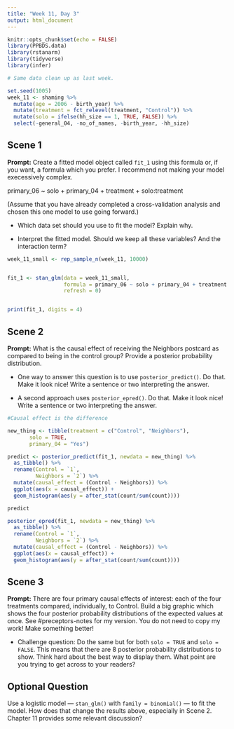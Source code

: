 ```yaml
---
title: "Week 11, Day 3"
output: html_document
---
```


```r
knitr::opts_chunk$set(echo = FALSE)
library(PPBDS.data)
library(rstanarm)
library(tidyverse)
library(infer)

# Same data clean up as last week.

set.seed(1005)
week_11 <- shaming %>% 
  mutate(age = 2006 - birth_year) %>% 
  mutate(treatment = fct_relevel(treatment, "Control")) %>% 
  mutate(solo = ifelse(hh_size == 1, TRUE, FALSE)) %>% 
  select(-general_04, -no_of_names, -birth_year, -hh_size) 
```


## Scene 1

**Prompt:** Create a fitted model object called `fit_1` using this formula or, if you want, a formula which you prefer. I recommend not making your model execessively complex.

primary_06 ~ solo + primary_04 + treatment + solo:treatment

(Assume that you have already completed a cross-validation analysis and chosen this one model to use going forward.)

* Which data set should you use to fit the model? Explain why.

* Interpret the fitted model. Should we keep all these variables? And the interaction term?

```r
week_11_small <- rep_sample_n(week_11, 10000)


fit_1 <- stan_glm(data = week_11_small,
                  formula = primary_06 ~ solo + primary_04 + treatment + solo * treatment,
                  refresh = 0)


print(fit_1, digits = 4)
```


## Scene 2

**Prompt:** What is the causal effect of receiving the Neighbors postcard as compared to being in the control group? Provide a posterior probability distribution.

* One way to answer this question is to use `posterior_predict()`. Do that. Make it look nice! Write a sentence or two interpreting the answer.

* A second approach uses `posterior_epred()`. Do that. Make it look nice! Write a sentence or two interpreting the answer.

```r

#Causal effect is the difference

new_thing <- tibble(treatment = c("Control", "Neighbors"),
       solo = TRUE,
       primary_04 = "Yes")

predict <- posterior_predict(fit_1, newdata = new_thing) %>%
  as_tibble() %>%
  rename(Control = `1`,
         Neighbors = `2`) %>%
  mutate(causal_effect = (Control - Neighbors)) %>%
  ggplot(aes(x = causal_effect)) +
  geom_histogram(aes(y = after_stat(count/sum(count))))

predict

posterior_epred(fit_1, newdata = new_thing) %>%
  as_tibble() %>%
  rename(Control = `1`,
         Neighbors = `2`) %>%
  mutate(causal_effect = (Control - Neighbors)) %>%
  ggplot(aes(x = causal_effect)) +
  geom_histogram(aes(y = after_stat(count/sum(count))))


```


## Scene 3

**Prompt:** There are four primary causal effects of interest: each of the four treatments compared, individually, to Control.  Build a big graphic which shows the four posterior probability distributions of the expected values at once. See #preceptors-notes for my version. You do not need to copy my work! Make something better!

* Challenge question: Do the same but for both `solo = TRUE` and `solo = FALSE`. This means that there are 8 posterior probability distributions to show. Think hard about the best way to display them. What point are you trying to get across to your readers?



## Optional Question

Use a logistic model --- `stan_glm()` with `family = binomial()` --- to fit the model. How does that change the results above, especially in Scene 2. Chapter 11 provides some relevant discussion?






